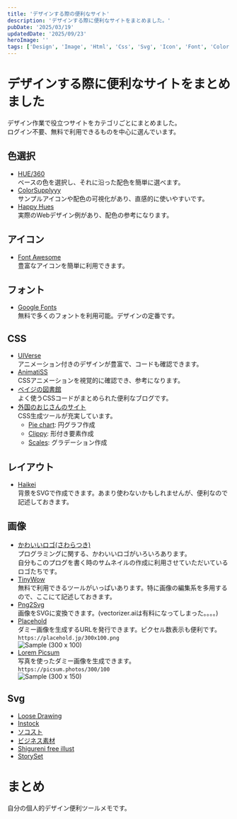```yaml
---
title: 'デザインする際の便利なサイト'
description: 'デザインする際に便利なサイトをまとめました。'
pubDate: '2025/03/19'
updatedDate: '2025/09/23'
heroImage: ''
tags: ['Design', 'Image', 'Html', 'Css', 'Svg', 'Icon', 'Font', 'Color']
---
```


# デザインする際に便利なサイトをまとめました

デザイン作業で役立つサイトをカテゴリごとにまとめました。  
ログイン不要、無料で利用できるものを中心に選んでいます。

## 色選択

- [HUE/360](https://hue360.herokuapp.com/)  
  ベースの色を選択し、それに沿った配色を簡単に選べます。
- [ColorSupplyyy](https://old.colorsupplyyy.com/app/)  
  サンプルアイコンや配色の可視化があり、直感的に使いやすいです。
- [Happy Hues](https://www.happyhues.co/)  
  実際のWebデザイン例があり、配色の参考になります。

## アイコン

- [Font Awesome](https://fontawesome.com/)  
  豊富なアイコンを簡単に利用できます。

## フォント

- [Google Fonts](https://fonts.google.com/)  
  無料で多くのフォントを利用可能。デザインの定番です。

## CSS

- [UIVerse](https://uiverse.io/)  
  アニメーション付きのデザインが豊富で、コードも確認できます。
- [AnimatiSS](https://xsgames.co/animatiss/)  
  CSSアニメーションを視覚的に確認でき、参考になります。
- [ベイジの図書館](https://baigie.me/officialblog/2021/02/25/css-tips-1/)  
  よく使うCSSコードがまとめられた便利なブログです。
- [外国のおじさんのサイト](https://bennettfeely.com/)  
  CSS生成ツールが充実しています。
  - [Pie chart](https://bennettfeely.com/csspiechart/): 円グラフ作成
  - [Clippy](https://bennettfeely.com/clippy/): 形付き要素作成
  - [Scales](https://bennettfeely.com/scales/): グラデーション作成

## レイアウト

- [Haikei](https://haikei.app/)  
  背景をSVGで作成できます。あまり使わないかもしれませんが、便利なので記述しておきます。

## 画像

- [かわいいロゴ(さわらつき)](https://github.com/SAWARATSUKI/KawaiiLogos)  
  プログラミングに関する、かわいいロゴがいろいろあります。  
  自分もこのプログを書く時のサムネイルの作成に利用させていただいているロゴたちです。
- [TinyWow](https://tinywow.com/)  
  無料で利用できるツールがいっぱいあります。特に画像の編集系を多用するので、ここにて記述しておきます。
- [Png2Svg](https://png2svg.com/ja/)  
  画像をSVGに変換できます。(vectorizer.aiは有料になってしまった。。。。)
- [Placehold](https://placehold.jp/)  
  ダミー画像を生成するURLを発行できます。ピクセル数表示も便利です。  
  `https://placehold.jp/300x100.png`  
  ![Sample (300 x 100)](https://placehold.jp/300x100.png)
- [Lorem Picsum](https://picsum.photos/)  
  写真を使ったダミー画像を生成できます。  
  `https://picsum.photos/300/100`  
  ![Sample (300 x 150)](https://picsum.photos/300/100)

## Svg
- [Loose Drawing](https://loosedrawing.com/)
- [Instock](https://www.linustock.com/)
- [ソコスト](https://soco-st.com/)
- [ビジネス素材](https://web-sozai.com/)
- [Shigureni free illust](https://shigureni.com/)
- [StorySet](https://storyset.com/)

# まとめ

自分の個人的デザイン便利ツールメモです。
